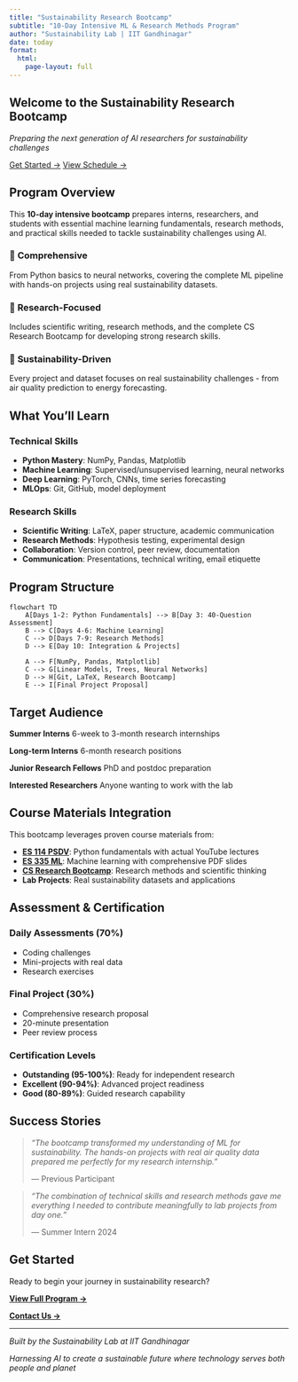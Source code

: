 ```yaml
---
title: "Sustainability Research Bootcamp"
subtitle: "10-Day Intensive ML & Research Methods Program"
author: "Sustainability Lab | IIT Gandhinagar"
date: today
format:
  html:
    page-layout: full
---
```


:::{.hero-banner}
# Welcome to the Sustainability Research Bootcamp

*Preparing the next generation of AI researchers for sustainability challenges*

[Get Started →](program.qmd){.btn .btn-primary .btn-lg role="button"}
[View Schedule →](days-1-2.qmd){.btn .btn-outline-secondary .btn-lg role="button"}
:::

## Program Overview

This **10-day intensive bootcamp** prepares interns, researchers, and students with essential machine learning fundamentals, research methods, and practical skills needed to tackle sustainability challenges using AI.

::::{.grid}

:::{.g-col-12 .g-col-md-4}
### 🚀 **Comprehensive**
From Python basics to neural networks, covering the complete ML pipeline with hands-on projects using real sustainability datasets.
:::

:::{.g-col-12 .g-col-md-4}
### 🔬 **Research-Focused**
Includes scientific writing, research methods, and the complete CS Research Bootcamp for developing strong research skills.
:::

:::{.g-col-12 .g-col-md-4}
### 🌱 **Sustainability-Driven**
Every project and dataset focuses on real sustainability challenges - from air quality prediction to energy forecasting.
:::

::::

## What You'll Learn

::::{.grid}

:::{.g-col-12 .g-col-md-6}
### Technical Skills
- **Python Mastery**: NumPy, Pandas, Matplotlib
- **Machine Learning**: Supervised/unsupervised learning, neural networks
- **Deep Learning**: PyTorch, CNNs, time series forecasting
- **MLOps**: Git, GitHub, model deployment
:::

:::{.g-col-12 .g-col-md-6}
### Research Skills
- **Scientific Writing**: LaTeX, paper structure, academic communication
- **Research Methods**: Hypothesis testing, experimental design
- **Collaboration**: Version control, peer review, documentation
- **Communication**: Presentations, technical writing, email etiquette
:::

::::

## Program Structure

```mermaid
flowchart TD
    A[Days 1-2: Python Fundamentals] --> B[Day 3: 40-Question Assessment]
    B --> C[Days 4-6: Machine Learning]
    C --> D[Days 7-9: Research Methods]
    D --> E[Day 10: Integration & Projects]
    
    A --> F[NumPy, Pandas, Matplotlib]
    C --> G[Linear Models, Trees, Neural Networks]
    D --> H[Git, LaTeX, Research Bootcamp]
    E --> I[Final Project Proposal]
```

## Target Audience

::::{.grid}

:::{.g-col-12 .g-col-md-3}
**Summer Interns**
6-week to 3-month research internships
:::

:::{.g-col-12 .g-col-md-3}
**Long-term Interns**
6-month research positions
:::

:::{.g-col-12 .g-col-md-3}
**Junior Research Fellows**
PhD and postdoc preparation
:::

:::{.g-col-12 .g-col-md-3}
**Interested Researchers**
Anyone wanting to work with the lab
:::

::::

## Course Materials Integration

This bootcamp leverages proven course materials from:

- **[ES 114 PSDV](https://nipunbatra.github.io/psdv25/)**: Python fundamentals with actual YouTube lectures
- **[ES 335 ML](https://nipunbatra.github.io/ml2024/)**: Machine learning with comprehensive PDF slides
- **[CS Research Bootcamp](https://github.com/nipunbatra/CS-Research-Methods-Bootcamp)**: Research methods and scientific thinking
- **Lab Projects**: Real sustainability datasets and applications

## Assessment & Certification

::::{.grid}

:::{.g-col-12 .g-col-md-4}
### Daily Assessments (70%)
- Coding challenges
- Mini-projects with real data  
- Research exercises
:::

:::{.g-col-12 .g-col-md-4}
### Final Project (30%)
- Comprehensive research proposal
- 20-minute presentation
- Peer review process
:::

:::{.g-col-12 .g-col-md-4}
### Certification Levels
- **Outstanding (95-100%)**: Ready for independent research
- **Excellent (90-94%)**: Advanced project readiness
- **Good (80-89%)**: Guided research capability
:::

::::

## Success Stories

> *"The bootcamp transformed my understanding of ML for sustainability. The hands-on projects with real air quality data prepared me perfectly for my research internship."*
> 
> — Previous Participant

> *"The combination of technical skills and research methods gave me everything I needed to contribute meaningfully to lab projects from day one."*
> 
> — Summer Intern 2024

## Get Started

Ready to begin your journey in sustainability research?

[**View Full Program →**](program.qmd){.btn .btn-primary .btn-lg}

[**Contact Us →**](about.qmd){.btn .btn-outline-secondary .btn-lg}

---

:::{.text-center}
*Built by the Sustainability Lab at IIT Gandhinagar*

*Harnessing AI to create a sustainable future where technology serves both people and planet*
:::